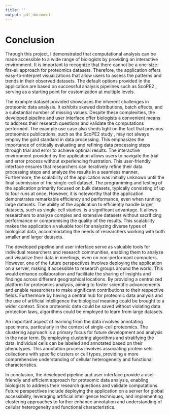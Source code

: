 ```yaml
---
title: ''
output: pdf_document
---
```


# Conclusion

Through this project, I demonstrated that computational analysis can be made accessible to a wide range of biologists by providing an interactive environment. It is important to recognize that there cannot be a one-size-fits-all approach for proteomics datasets. Therefore, the application offers easy-to-interpret visualizations that allow users to assess the patterns and trends in their observed datasets. The default options provided in the application are based on successful analysis pipelines such as ScoPE2 \citep{Specht2021}, serving as a starting point for customization at multiple levels. 

The example dataset provided showcases the inherent challenges in proteomic data analysis. It exhibits skewed distributions, batch effects, and a substantial number of missing values. Despite these complexities, the developed pipeline and user interface offer biologists a convenient means to address their research questions and validate the computations performed. The example use case also sheds light on the fact that previous proteomics publications, such as the ScoPE2 study \citep{Specht2021}, may not always employ the gold standard in data processing. This emphasizes the importance of critically evaluating and refining data processing steps through trial and error to achieve optimal results. The interactive environment provided by the application allows users to navigate the trial and error process without experiencing frustration. This user-friendly interface ensures that researchers can iteratively refine their data processing steps and analyze the results in a seamless manner. Furthermore, the scalability of the application was initially unknown until the final submission of the single-cell dataset. The programming and testing of the application primarily focused on bulk datasets, typically consisting of up to four runs at once. However, it is noteworthy that the application demonstrates remarkable efficiency and performance, even when running large datasets. The ability of the application to efficiently handle larger datasets, such as single-cell studies, is a significant advantage. It allows researchers to analyze complex and extensive datasets without sacrificing performance or compromising the quality of the results. This scalability makes the application a valuable tool for analyzing diverse types of biological data, accommodating the needs of researchers working with both smaller and larger datasets.

The developed pipeline and user interface serve as valuable tools for individual researchers and research communities, enabling them to analyze and visualize their data in meetings, even on non-performant computers. However, one of the future perspectives involves deploying the application on a server, making it accessible to research groups around the world. This would enhance collaboration and facilitate the sharing of insights and findings across different geographical locations. By providing a centralized platform for proteomics analysis, aiming to foster scientific advancements and enable researchers to make significant contributions to their respective fields. Furthermore by having a central hub for proteomic data analysis and the use of artificial intelligence the biological meaning could be brought to a wider context. Since proteomic data could be saved without violating data protection laws, algorithms could be employed to learn from large datasets. 

An important aspect of learning from the data involves annotating specimens, particularly in the context of single-cell proteomics. The clustering approach is a primary focus for future development and analysis in the near term. By employing clustering algorithms and stratifying the data, individual cells can be labeled and annotated based on their phenotypes. This annotation process involves associating protein sets collections with specific clusters or cell types, providing a more comprehensive understanding of cellular heterogeneity and functional characteristics.

In conclusion, the developed pipeline and user interface provide a user-friendly and efficient approach for proteomic data analysis, enabling biologists to address their research questions and validate computations. Future perspectives include deploying the application on a server for global accessibility, leveraging artificial intelligence techniques, and implementing clustering approaches to further enhance annotation and understanding of cellular heterogeneity and functional characteristics.
